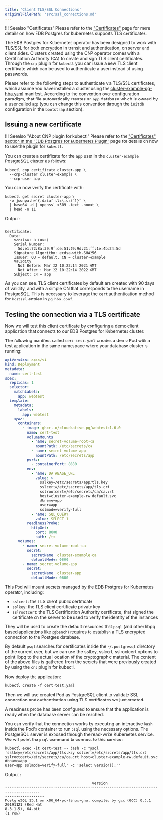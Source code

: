 ```yaml
---
title: 'Client TLS/SSL Connections'
originalFilePath: 'src/ssl_connections.md'
---
```


!!! Seealso "Certificates"
    Please refer to the ["Certificates"](certificates.md)
    page for more details on how EDB Postgres for Kubernetes supports TLS certificates.

The EDB Postgres for Kubernetes operator has been designed to work with TLS/SSL for both encryption in transit and
authentication, on server and client sides. Clusters created using the CNP operator comes with a Certification
Authority (CA) to create and sign TLS client certificates. Through the `cnp` plugin for `kubectl` you can
issue a new TLS client certificate which can be used to authenticate a user instead of using passwords.

Please refer to the following steps to authenticate via TLS/SSL certificates, which assume you have
installed a cluster using the [cluster-example-pg-hba.yaml](../samples/cluster-example-pg-hba.yaml)
manifest. According to the convention over configuration paradigm, that file automatically creates an `app`
database which is owned by a user called `app` (you can change this convention through the `initdb`
configuration in the `bootstrap` section).

## Issuing a new certificate

!!! Seealso "About CNP plugin for kubectl"
    Please refer to the ["Certificates" section in the "EDB Postgres for Kubernetes Plugin"](cnp-plugin.md#certificates)
    page for details on how to use the plugin for `kubectl`.

You can create a certificate for the `app` user in the `cluster-example` PostgreSQL cluster as follows:

```shell
kubectl cnp certificate cluster-app \
  --cnp-cluster cluster-example \
  --cnp-user app
```

You can now verify the certificate with:

```shell
kubectl get secret cluster-app \
  -o jsonpath="{.data['tls\.crt']}" \
  | base64 -d | openssl x509 -text -noout \
  | head -n 11
```

Output:

```console

Certificate:
  Data:
    Version: 3 (0x2)
    Serial Number:
      5d:e1:72:8a:39:9f:ce:51:19:9d:21:ff:1e:4b:24:5d
    Signature Algorithm: ecdsa-with-SHA256
    Issuer: OU = default, CN = cluster-example
    Validity
      Not Before: Mar 22 10:22:14 2021 GMT
      Not After : Mar 22 10:22:14 2022 GMT
    Subject: CN = app
```

As you can see, TLS client certificates by default are created with 90 days of validity, and with a simple CN that
corresponds to the username in PostgreSQL. This is necessary to leverage the `cert` authentication method for `hostssl`
entries in `pg_hba.conf`.

## Testing the connection via a TLS certificate

Now we will test this client certificate by configuring a demo client application that connects to our EDB Postgres for Kubernetes
cluster.

The following manifest called `cert-test.yaml` creates a demo Pod with a test application
in the same namespace where your database cluster is running:

```yaml
apiVersion: apps/v1
kind: Deployment
metadata:
  name: cert-test
spec:
  replicas: 1
  selector:
    matchLabels:
      app: webtest
  template:
    metadata:
      labels:
        app: webtest
    spec:
      containers:
        - image: ghcr.io/cloudnative-pg/webtest:1.6.0
          name: cert-test
          volumeMounts:
            - name: secret-volume-root-ca
              mountPath: /etc/secrets/ca
            - name: secret-volume-app
              mountPath: /etc/secrets/app
          ports:
            - containerPort: 8080
          env:
            - name: DATABASE_URL
              value: >
                sslkey=/etc/secrets/app/tls.key
                sslcert=/etc/secrets/app/tls.crt
                sslrootcert=/etc/secrets/ca/ca.crt
                host=cluster-example-rw.default.svc
                dbname=app
                user=app
                sslmode=verify-full
            - name: SQL_QUERY
              value: SELECT 1
          readinessProbe:
            httpGet:
              port: 8080
              path: /tx
      volumes:
        - name: secret-volume-root-ca
          secret:
            secretName: cluster-example-ca
            defaultMode: 0600
        - name: secret-volume-app
          secret:
            secretName: cluster-app
            defaultMode: 0600
```

This Pod will mount secrets managed by the EDB Postgres for Kubernetes operator, including:

-   `sslcert`: the TLS client public certificate
-   `sslkey`: the TLS client certificate private key
-   `sslrootcert`: the TLS Certification Authority certificate, that signed the certificate on
    the server to be used to verify the identity of the instances

They will be used to create the default resources that `psql` (and other libpq based applications like `pgbench`)
requires to establish a TLS encrypted connection to the Postgres database.

By default `psql` searches for certificates inside the `~/.postgresql` directory of the current user, but we can use
the sslkey, sslcert, sslrootcert options to point libpq to the actual location of the cryptographic material.
The content of the above files is gathered from the secrets that were previously created by using the `cnp` plugin for
kubectl.

Now deploy the application:

```shell
kubectl create -f cert-test.yaml
```

Then we will use created Pod as PostgreSQL client to validate SSL connection and
authentication using TLS certificates we just created.

A readiness probe has been configured to ensure that the application is ready when the database server can be
reached.

You can verify that the connection works by executing an interactive `bash` inside the Pod's container to run `psql`
using the necessary options. The PostgreSQL server is exposed through the read-write Kubernetes service. We will point
the `psql` command to connect to this service:

```shell
kubectl exec -it cert-test -- bash -c "psql
'sslkey=/etc/secrets/app/tls.key sslcert=/etc/secrets/app/tls.crt
sslrootcert=/etc/secrets/ca/ca.crt host=cluster-example-rw.default.svc dbname=app
user=app sslmode=verify-full' -c 'select version();'"
```

Output :

```console
                                        version
--------------------------------------------------------------------------------------
------------------
PostgreSQL 15.1 on x86_64-pc-linux-gnu, compiled by gcc (GCC) 8.3.1 20191121 (Red Hat
8.3.1-5), 64-bit
(1 row)
```